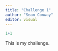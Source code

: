 ```yaml
---
title: "Challenge 1"
author: "Sean Conway"
editor: visual
---
```


```r
1+1
```

This is my challenge.
